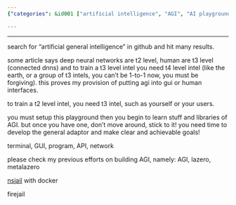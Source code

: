 ```yaml
---
{"categories": &id001 ["artificial intelligence", "AGI", "AI playground", "interfaces", "terminal", "GUI", "API"], "category": "AI development", "date": "2022-10-16 14:30:53", "description": "This article delves into the topic of artificial general intelligence (AGI) and proposes establishing an AI model training playground. It stresses the significance of utilizing diverse interfaces, such as terminal, GUI, API, and network, for effective AGI development. The author shares their background in AGI research, including projects like AGI, lazero, metalazero, NSJail with Docker, and Firejail.", "tags": *id001, "title": "AGI playground, a place for AGI to act/code freely"}

---
```


------

search for "artificial general intelligence" in github and hit many results.

some article says deep neural networks are t2 level, human are t3 level (connected dnns) and to train a t3 level intel you need t4 level intel (like the earth, or a group of t3 intels, you can't be 1-to-1 now, you must be forgiving). this proves my provision of putting agi into gui or human interfaces.

to train a t2 level intel, you need t3 intel, such as yourself or your users.

you must setup this playground then you begin to learn stuff and libraries of AGI. but once you have one, don't move around, stick to it! you need time to develop the general adaptor and make clear and achievable goals!

terminal, GUI, program, API, network

please check my previous efforts on building AGI, namely: AGI, lazero, metalazero

[nsjail](https://nsjail.dev/) with docker

firejail

